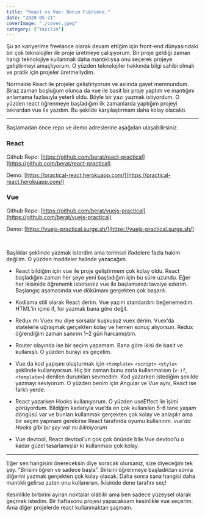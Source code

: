 ```yaml
---
title: "React vs Vue: Benim Fikrimce."
date: "2020-05-21"
coverImage: "./cover.jpeg"
category: ["Yazılım"]
---
```


Şu an kariyerime freelance olarak devam ettiğim için front-end dünyasındaki bir çok teknolojiler ile proje üretmeye çalışıyorum. Bir proje geldiği zaman hangi teknolojiye kullanmak daha mantıklıysa onu seçerek projeye geliştirmeyi amaçlıyorum. O yüzden teknolojiler hakkında bilgi sahibi olmalı ve pratik için projeler üretmeliydim.

Normalde React ile projeler geliştiriyorum ve aslında gayet memnundum. Biraz zaman boşluğum olunca da vue ile basit bir proje yaptım ve mantığını anlamama fazlasıyla yeterli oldu. Böyle bir yazı yazmak istiyordum. O yüzden react öğrenmeye başladığım ilk zamanlarda yaptığım projeyi tekrardan vue ile yazdım. Bu şekilde karşılaştırmam daha kolay olacaktı.

<hr />
Başlamadan önce repo ve demo adreslerine aşağıdan ulaşabilirsiniz.

<h3>React</h3>

Github Repo: [https://github.com/berat/react-practical](https://github.com/berat/react-practical)

Demo: [https://practical-react.herokuapp.com/](https://practical-react.herokuapp.com/)

<h3>Vue</h3>

Github Repo: [https://github.com/berat/vuejs-practical](https://github.com/berat/vuejs-practical)

Demo: [https://vuejs-practical.surge.sh/](https://vuejs-practical.surge.sh/)

<br />

Başlıklar şeklinde yazmak isterdim ama terimsel ifadelere fazla hakim değilim. O yüzden maddeler halinde yazacağım.

- React bildiğim için vue ile proje geliştirmem çok kolay oldu. React başladığım zaman her şeye yeni başladığım için bu süre uzundu. Eğer her ikisinide öğrenemk isterseniz vue ile başlamanızı tavsiye ederim. Başlangıç aşamasında vue dökümanı gerçekten çok başarılı.

- Kodlama stili olarak React derim. Vue yazım standardını beğenemedim. HTML’in içine if, for yazmak bana göre değil.
- Redux mı Vuex mu diye sorsalar kuşkusuz vuex derim. Vuex’da statelerle uğraşmak gerçekten kolay ve hemen sonuç alıyorsun. Redux öğrendiğim zaman sanırım 1–2 gün harcamıştım.
- Router olayında ise bir seçim yapamam. Bana göre ikisi de basit ve kullanışlı. O yüzden burayı es geçelim.
- Vue da kod yapısını oluşturmak için `<template>` `<script>` `<style>` şeklinde kullanıyorsun. Hiç bir zaman bunu zorla kullanmalısın (`v-if`, `<template>`) denilen durumları sevmedim. Kod yazarken istediğim şekilde yazmayı seviyorum. O yüzden benim için Angular ve Vue aynı, React ise farklı yerde.
- React yazarken Hooks kullanıyorum. O yüzden useEffect ile işimi görüyordum. Bildiğim kadarıyla vue’da en çok kullanılan 5–6 tane yaşam döngüsü var ve bunları kullanmak gerçekten çok kolay ve anlaşılır ama bir seçim yapmam gerekirse React tarafında oyumu kullanırım. _vue’da Hooks gibi bir şey var mı bilmiyorum_
- Vue devtool, React devtool’un çok çok önünde bile.Vue devtool’u o kadar güzel tasarlamışlar ki kullanması çok kolay.

<hr />
Eğer sen hangisini önereceksin diye soracak olursanız, size diyeceğim tek şey. “Birisini öğren ve sadece başla”. Birisini öğrenmeye başladıktan sonra diğerini yazmak gerçekten çok kolay olacak. Daha sonra sana hangisi daha mantıklı gelirse zaten onu kullanırsın. İkisinide dene tarafını seç!

Kesinlikle birbirini ayıran noktalar olabilir ama ben sadece yüzeysel olarak geçmek istedim. Bir haftasonu projesi yapacaksam kesinlikle vue seçerim. Ama diğer projelerde react kullanmaktan şaşmam.
